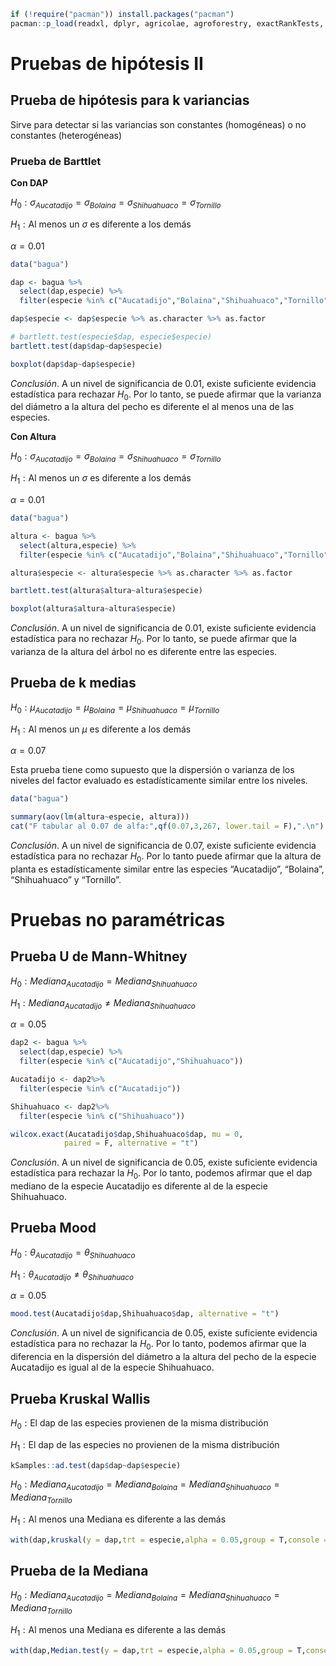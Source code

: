 
```r
if (!require("pacman")) install.packages("pacman")
pacman::p_load(readxl, dplyr, agricolae, agroforestry, exactRankTests, kSamples)
```

# Pruebas de hipótesis II

## Prueba de hipótesis para k variancias

Sirve para detectar si las variancias son constantes (homogéneas) o no constantes (heterogéneas)

### Prueba de Barttlet

**Con DAP**

$H_0: \sigma_{Aucatadijo} = \sigma_{Bolaina} = \sigma_{Shihuahuaco} = \sigma_{Tornillo}$

$H_1: \text{Al menos un } \sigma \text{ es diferente a los demás}$

$\alpha = 0.01$

```r
data("bagua")

dap <- bagua %>%
  select(dap,especie) %>%
  filter(especie %in% c("Aucatadijo","Bolaina","Shihuahuaco","Tornillo"))

dap$especie <- dap$especie %>% as.character %>% as.factor

# bartlett.test(especie$dap, especie$especie)
bartlett.test(dap$dap~dap$especie)

boxplot(dap$dap~dap$especie)
```

*Conclusión*. A un nivel de significancia de 0.01, existe suficiente evidencia estadística para rechazar $H_0$. Por lo tanto, se puede afirmar que la varianza del diámetro a la altura del pecho es diferente el al menos una de las especies.

**Con Altura**

$H_0: \sigma_{Aucatadijo} = \sigma_{Bolaina} = \sigma_{Shihuahuaco} = \sigma_{Tornillo}$

$H_1: \text{Al menos un } \sigma \text{ es diferente a los demás}$

$\alpha = 0.01$

```r
data("bagua")

altura <- bagua %>%
  select(altura,especie) %>%
  filter(especie %in% c("Aucatadijo","Bolaina","Shihuahuaco","Tornillo")) 

altura$especie <- altura$especie %>% as.character %>% as.factor

bartlett.test(altura$altura~altura$especie)

boxplot(altura$altura~altura$especie)
```

*Conclusión*. A un nivel de significancia de 0.01, existe suficiente evidencia estadística para no rechazar $H_0$. Por lo tanto, se puede afirmar que la varianza de la altura del árbol no es diferente entre las especies.

## Prueba de k medias

$H_0: \mu_{Aucatadijo} = \mu_{Bolaina} = \mu_{Shihuahuaco} = \mu_{Tornillo}$

$H_1: \text{Al menos un } \mu \text{ es diferente a los demás}$

$\alpha = 0.07$

Esta prueba tiene como supuesto que la dispersión o varianza de los niveles del factor evaluado es estadísticamente similar entre los niveles.

```r
data("bagua")

summary(aov(lm(altura~especie, altura)))
cat("F tabular al 0.07 de alfa:",qf(0.07,3,267, lower.tail = F),".\n")
```
*Conclusión*. A un nivel de significancia de 0.07, existe suficiente evidencia estadística para no rechazar $H_0$. Por lo tanto puede afirmar que la altura de planta es estadísticamente similar entre las especies "Aucatadijo", "Bolaina", "Shihuahuaco" y "Tornillo".

# Pruebas no paramétricas

## Prueba U de Mann-Whitney

$H_0: Mediana_{Aucatadijo} = Mediana_{Shihuahuaco}$

$H_1: Mediana_{Aucatadijo} \neq Mediana_{Shihuahuaco}$

$\alpha = 0.05$

```r
dap2 <- bagua %>%
  select(dap,especie) %>%
  filter(especie %in% c("Aucatadijo","Shihuahuaco"))

Aucatadijo <- dap2%>%
  filter(especie %in% c("Aucatadijo"))

Shihuahuaco <- dap2%>%
  filter(especie %in% c("Shihuahuaco"))
```

```r
wilcox.exact(Aucatadijo$dap,Shihuahuaco$dap, mu = 0,
            paired = F, alternative = "t")
```

*Conclusión*. A un nivel de significancia de 0.05, existe suficiente evidencia estadística para rechazar la $H_0$. Por lo tanto, podemos afirmar que el dap mediano de la especie Aucatadijo es diferente al de la especie Shihuahuaco.

## Prueba Mood

$H_0: \theta_{Aucatadijo} = \theta_{Shihuahuaco}$

$H_1: \theta_{Aucatadijo} \neq \theta_{Shihuahuaco}$

$\alpha = 0.05$

```r
mood.test(Aucatadijo$dap,Shihuahuaco$dap, alternative = "t")
```
*Conclusión*. A un nivel de significancia de 0.05, existe suficiente evidencia estadística para no rechazar la $H_0$. Por lo tanto, podemos afirmar que la diferencia en la dispersión del diámetro a la altura del pecho de la especie Aucatadijo es igual al de la especie Shihuahuaco.

## Prueba Kruskal Wallis

$H_0: \text{El dap de las especies provienen de la misma distribución}$

$H_1: \text{El dap de las especies no provienen de la misma distribución}$

```r
kSamples::ad.test(dap$dap~dap$especie)

```
 
$H_0: Mediana_{Aucatadijo} = Mediana_{Bolaina} = Mediana_{Shihuahuaco} = Mediana_{Tornillo}$

$H_1: \text{Al menos una Mediana es diferente a las demás}$
 
```r
with(dap,kruskal(y = dap,trt = especie,alpha = 0.05,group = T,console = T))
```

## Prueba de la Mediana

$H_0: Mediana_{Aucatadijo} = Mediana_{Bolaina} = Mediana_{Shihuahuaco} = Mediana_{Tornillo}$

$H_1: \text{Al menos una Mediana es diferente a las demás}$

```r
with(dap,Median.test(y = dap,trt = especie,alpha = 0.05,group = T,console = T))
```

